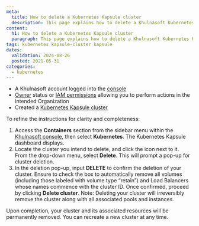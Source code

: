 ```yaml
---
meta:
  title: How to delete a Kubernetes Kapsule cluster
  description: This page explains how to delete a Khulnasoft Kubernetes Kapsule cluster
content:
  h1: How to delete a Kubernetes Kapsule cluster
  paragraph: This page explains how to delete a Khulnasoft Kubernetes Kapsule cluster
tags: kubernetes kapsule-cluster kapsule
dates:
  validation: 2024-08-26
  posted: 2021-05-31
categories:
  - kubernetes
---
```


<Macro id="requirements" />

- A Khulnasoft account logged into the [console](https://console.khulnasoft.com)
- [Owner](/identity-and-access-management/iam/concepts/#owner) status or [IAM permissions](/identity-and-access-management/iam/concepts/#permission) allowing you to perform actions in the intended Organization
- Created a [Kubernetes Kapsule cluster](/containers/kubernetes/how-to/create-cluster/)

To refine the instructions for clarity and completeness:

1. Access the **Containers** section from the sidebar menu within the [Khulnasoft console](https://console.khulnasoft.com), then select **Kubernetes**. The Kubernetes Kapsule dashboard displays.
2. Locate the cluster you intend to delete, and click the <Icon name="more" /> icon next to it. From the drop-down menu, select **Delete**. This will prompt a pop-up for cluster deletion.
3. In the deletion pop-up, input **DELETE** to confirm the deletion of your cluster. Ensure to check the box to automatically remove all volumes (including those labeled with volume type “retain”) and Load Balancers whose names commence with the cluster ID. Once confirmed, proceed by clicking **Delete cluster**.
   <Message type="important">
     Note: Deleting your cluster will irreversibly remove the cluster along with all associated pools and instances.
   </Message>

Upon completion, your cluster and its associated resources will be permanently removed. You can recreate a new cluster at any time.


